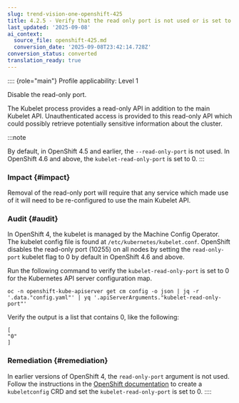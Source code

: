 ```yaml
---
slug: trend-vision-one-openshift-425
title: 4.2.5 - Verify that the read only port is not used or is set to 0 (Automated)
last_updated: '2025-09-08'
ai_context:
  source_file: openshift-425.md
  conversion_date: '2025-09-08T23:42:14.728Z'
conversion_status: converted
translation_ready: true
---
```


:::: {role="main"}
Profile applicability: Level 1

Disable the read-only port.

The Kubelet process provides a read-only API in addition to the main Kubelet API. Unauthenticated access is provided to this read-only API which could possibly retrieve potentially sensitive information about the cluster.

:::note

By default, in OpenShift 4.5 and earlier, the `--read-only-port` is not used. In OpenShift 4.6 and above, the `kubelet-read-only-port` is set to 0.
:::

### Impact {#impact}

Removal of the read-only port will require that any service which made use of it will need to be re-configured to use the main Kubelet API.

### Audit {#audit}

In OpenShift 4, the kubelet is managed by the Machine Config Operator. The kubelet config file is found at `/etc/kubernetes/kubelet.conf`. OpenShift disables the read-only port (10255) on all nodes by setting the `read-only-port` kubelet flag to 0 by default in OpenShift 4.6 and above.

Run the following command to verify the `kubelet-read-only-port` is set to 0 for the Kubernetes API server configuration map.

``` codeblock
oc -n openshift-kube-apiserver get cm config -o json | jq -r
'.data."config.yaml"' | yq '.apiServerArguments."kubelet-read-only-port"'
```

Verify the output is a list that contains 0, like the following:

``` codeblock
[
"0"
]
```

### Remediation {#remediation}

In earlier versions of OpenShift 4, the `read-only-port` argument is not used. Follow the instructions in the [OpenShift documentation](https://docs.openshift.com/container-platform/4.13/post_installation_configuration/machine-configuration-tasks.mdx) to create a `kubeletconfig` CRD and set the `kubelet-read-only-port` is set to 0.
::::
